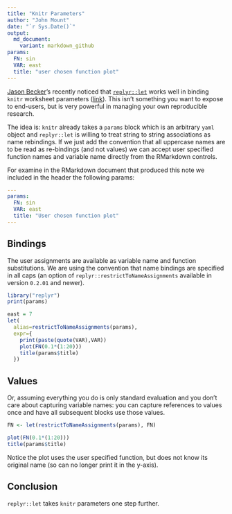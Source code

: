 ```yaml
---
title: "Knitr Parameters"
author: "John Mount"
date: "`r Sys.Date()`"
output:
  md_document:
    variant: markdown_github
params:
  FN: sin
  VAR: east
  title: "user chosen function plot"
---
```



[Jason Becker](http://jsonbecker.com)'s recently noticed that [`replyr::let`](https://github.com/WinVector/replyr) works well in binding `knitr` worksheet parameters ([link](https://twitter.com/jsonbecker/status/815953228642811905)). This isn't something you want to expose to end-users, but is very powerful in managing your own reproducible research.

The idea is: `knitr` already takes a `params` block which is an arbitrary `yaml` object and `replyr::let` is willing to treat string to string associations as name rebindings.  If we just add the convention that all uppercase names are to be read as re-bindings (and not values) we can accept user specified function names and variable name directly from the RMarkdown controls.

For examine in the RMarkdown document that produced this note we included in the header the
following params:

```yaml
---
params:
  FN: sin
  VAR: east
  title: "User chosen function plot"
---
```

## Bindings 

The user assignments are available as variable name and function substitutions.  We are using the convention that name bindings are specified in all caps (an option of `replyr::restrictToNameAssignments` available in version `0.2.01` and newer).

```r
library("replyr")
print(params)

east = 7
let(
  alias=restrictToNameAssignments(params),
  expr={ 
    print(paste(quote(VAR),VAR))
    plot(FN(0.1*(1:20)))
    title(params$title)
  })
```

## Values

Or, assuming everything you do is only standard evaluation and you don't care about capturing variable names: you can capture references to values once and have all subsequent blocks use those values.


```r
FN <- let(restrictToNameAssignments(params), FN)

plot(FN(0.1*(1:20)))
title(params$title)
```

Notice the plot uses the user specified function, but does not know its original name (so can no longer print it in the y-axis).

## Conclusion

`replyr::let` takes `knitr` parameters one step further.

